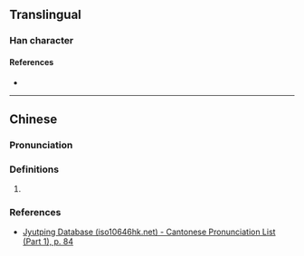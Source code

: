 {{character info}}
==Translingual==

===Han character===
{{Han char|rn=30|rad=口|as=17|sn=20|four=|canj=RWFR|ids=⿰口點}}

====References====
* {{Han ref|kx=0214.151|hdz=10704.021|uh=56B8|ud=22200}}

----

==Chinese==
{{zh-forms}}

===Pronunciation===
{{zh-pron
|m=diǎn
|c=dim2
|mc=y
|oc=y
|cat=
}}

===Definitions===
{{zh-hanzi}}

# {{rfdef|zh|sort=口17}}

===References===
* [http://www.iso10646hk.net/jp/document/download.jsp Jyutping Database (iso10646hk.net) - Cantonese Pronunciation List (Part 1), p. 84]